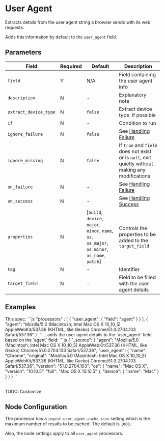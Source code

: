 

# User Agent

<Synopsis>
Extracts details from the user agent string a browser sends with its web requests.
</Synopsis>

Adds this information by default to the `user_agent` field.

## Parameters

|Field|Required|Default|Description|
|---|---|---|---|
|`field`|Y|N/A|Field containing the user agent info|
|`description`|N|-|Explanatory note|
|`extract_device_type`|N|`false`|Extract device type, if possible|
|`if`|N|-|Condition to run|
|`ignore_failure`|N|`false`|See [Handling Failure](../handling-failure.mdx)|
|`ignore_missing`|N|`false`|If `true` and `field` does not exist or is `null`, exit quietly without making any modifications|
|`on_failure`|N|-|See [Handling Failure](../handling-failure.mdx)|
|`on_success`|N|-|See [Handling Success](../handling-success.mdx)|
|`properties`|N|[`build`, `device`, `major`, `minor`, `name`, `os`, `os_major`, `os_minor`, `os_name`, `patch`]|Controls the properties to be added to the `target_field`|
|`tag`|N|-|Identifier|
|`target_field`|N|-|Field to be filled with the user agent details|

## Examples

<Table>
	<TableBody>
		<TableRow>
			<TableCell>
            This spec:
			</TableCell>
			<TableCell>
            ```js
            "processors" : [
               {
                  "user_agent": {
                     "field": "agent"
                  }
               }
            ],
            {
               "agent": "Mozilla/5.0 (Macintosh; Intel Mac OS X 10_10_5) AppleWebKit/537.36 (KHTML, like Gecko) Chrome/51.0.2704.103 Safari/537.36"
            }
            ```
			</TableCell>
		</TableRow>
		<TableRow>
			<TableCell>
            ...adds the user agent details to the `user_agent` field based on the `agent` field:
			</TableCell>
			<TableCell>
            ```js
            {
               "_source": {
                  "agent": "Mozilla/5.0 (Macintosh; Intel Mac OS X 10_10_5) AppleWebKit/537.36 (KHTML, like Gecko) Chrome/51.0.2704.103 Safari/537.36",
                  "user_agent": {
                     "name": "Chrome",
                     "original": "Mozilla/5.0 (Macintosh; Intel Mac OS X 10_10_5) AppleWebKit/537.36 (KHTML, like Gecko) Chrome/51.0.2704.103 Safari/537.36",
                     "version": "51.0.2704.103",
                     "os": {
                        "name": "Mac OS X",
                        "version": "10.10.5",
                        "full": "Mac OS X 10.10.5"
                     },
                     "device": {
                        "name": "Mac"
                     }
                  }
               }
            }
            ```
			</TableCell>
		</TableRow>
	</TableBody>
</Table>

TODO: Customize

## Node Configuration

The processor has a `ingest.user_agent.cache_size` setting which is the maximum number of results to be cached. The default is `1000`.

Also, the node settings apply to all `user_agent` processors.
